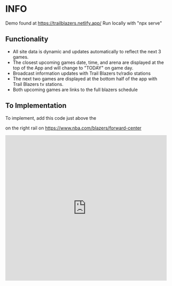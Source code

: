 # INFO

Demo found at https://trailblazers.netlify.app/
Run locally with "npx serve"

## Functionality

- All site data is dynamic and updates automatically to reflect the next 3 games.
- The closest upcoming games date, time, and arena are displayed at the top of the App and will change to "TODAY" on game day.
- Broadcast information updates with Trail Blazers tv/radio stations
- The next two games are displayed at the bottom half of the app with Trail Blazers tv stations.
- Both upcoming games are links to the full blazers schedule

## To Implementation

To implement, add this code just above the <div class="panel-pane pane-custom pane-2"> on the right rail on https://www.nba.com/blazers/forward-center

<div class="panel-pane pane-custom pane-1">
  <div class="pane-content">
    <div class="center-block well">
      <iframe
        id="nextGame_iframe"
        src="https://trailblazers.netlify.app/"
        width="100%"
        height="455"
        frameborder="0"
        scrolling="no"
        title="Rip City nextGame"
      ></iframe>
    </div>
  </div>
</div>
